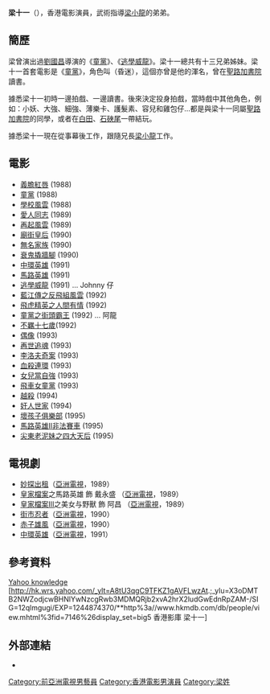 '''梁十一'''（{{bd|1970年||||}}），香港電影演員，武術指導[[梁小龍|梁小龍]]的弟弟。

== 簡歷 ==
梁曾演出過[[劉國昌|劉國昌]]導演的《[[童黨_(電影)|童黨]]》、《[[逃學威龍|逃學威龍]]》。梁十一總共有十三兄弟姊妹。梁十一首套電影是《[[童黨_(電影)|童黨]]》，角色叫（昏迷），這個亦曾是他的渾名，曾在[[聖路加書院|聖路加書院]]讀書。

據悉梁十一初時一邊拍戲、一邊讀書。後來決定投身拍戲，當時戲中其他角色，例如：小妖、大強、細強、薄樂卡、護髮素、容兒和雞包仔…都是與梁十一同屬[[聖路加書院|聖路加書院]]的同學，或者在[[白田|白田]]、[[石硤尾|石硤尾]]一帶結玩。

據悉梁十一現在從事幕後工作，跟隨兄長[[梁小龍|梁小龍]]工作。

== 電影 ==
*[[義膽紅唇|義膽紅唇]] (1988)
*[[童黨_(電影)|童黨]] (1988)     
*[[學校風雲|學校風雲]] (1988)
*[[愛人同志|愛人同志]] (1989) 
*[[再起風雲|再起風雲]] (1989)     
*[[廟街皇后|廟街皇后]] (1990)     
*[[無名家族|無名家族]] (1990)     
*[[衰鬼撬牆腳|衰鬼撬牆腳]] (1990)     
*[[中環英雄|中環英雄]] (1991)     
*[[馬路英雄|馬路英雄]] (1991)     
*[[逃學威龍|逃學威龍]] (1991) ... Johnny 仔   
*[[藍江傳之反飛組風雲|藍江傳之反飛組風雲]] (1992)     
*[[飛虎精英之人間有情|飛虎精英之人間有情]] (1992)     
*[[童黨之街頭霸王|童黨之街頭霸王]] (1992) ... 阿龍 
*[[不羈十七歲|不羈十七歲]](1992)
*[[偶像|偶像]] (1993)     
*[http://www.qige.cc/horror/zaishizhuihunlinzhengyingban/ 再世追魂] {{Wayback|url=http://www.qige.cc/horror/zaishizhuihunlinzhengyingban/ |date=20190819113143 }} (1993)     
*[[李洛夫奇案|李洛夫奇案]] (1993)     
*[[血殺連環|血殺連環]] (1993)     
*[[女兒當自強|女兒當自強]] (1993)     
*[[飛車女童黨|飛車女童黨]] (1993)     
*[[越殺|越殺]] (1994)     
*[[奸人世家|奸人世家]] (1994)     
*[[壞孩子俱樂部|壞孩子俱樂部]] (1995)     
*[[馬路英雄II非法賽車|馬路英雄II非法賽車]] (1995)     
*[[尖東老泥妹之四大天后|尖東老泥妹之四大天后]] (1995)

== 電視劇 ==
*[[妙探出租|妙探出租]]（[[亞洲電視|亞洲電視]]，1989）
*[[皇家檔案|皇家檔案]]之馬路英雄 飾 戴永盛 （[[亞洲電視|亞洲電視]]，1989）
*[[皇家檔案III|皇家檔案III]]之美女与野獸 飾 阿昌 （[[亞洲電視|亞洲電視]]，1989）
*[[街市忍者|街市忍者]]（[[亞洲電視|亞洲電視]]，1990）
*[[赤子雄風|赤子雄風]]（[[亞洲電視|亞洲電視]]，1990）
*[[中環英雄|中環英雄]]（[[亞洲電視|亞洲電視]]，1991）

== 參考資料 ==

{{reflist}}
[http://hk.knowledge.yahoo.com/question/question?qid=7007020800410 Yahoo knowledge]
[http://hk.wrs.yahoo.com/_ylt=A8tU3qgC9TFKZ1gAVFLwzAt.;_ylu=X3oDMTB2NWZodjcwBHNlYwNzcgRwb3MDMQRjb2xvA2hrX2ludGwEdnRpZAM-/SIG=12qlmgugi/EXP=1244874370/**http%3a//www.hkmdb.com/db/people/view.mhtml%3fid=7146%26display_set=big5 香港影庫 梁十一]{{Dead link|date=2018年6月 |bot=InternetArchiveBot |fix-attempted=no }}

== 外部連結 ==
*{{hkmdb name|7146}}

[[Category:前亞洲電視男藝員|Category:前亞洲電視男藝員]]
[[Category:香港電影男演員|Category:香港電影男演員]]
[[Category:梁姓|Category:梁姓]]